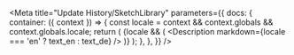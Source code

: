 

<Meta
  title="Update History/SketchLibrary"
  parameters={{
    docs: {
      container: ({ context }) => {
        const locale = context && context.globals && context.globals.locale;
        return (
          <DocsContainer context={context}>
            {locale && (
              <Description markdown={locale === 'en' ? text_en : text_de} />
            )}
          </DocsContainer>
        );
      },
    },
  }}
/>
